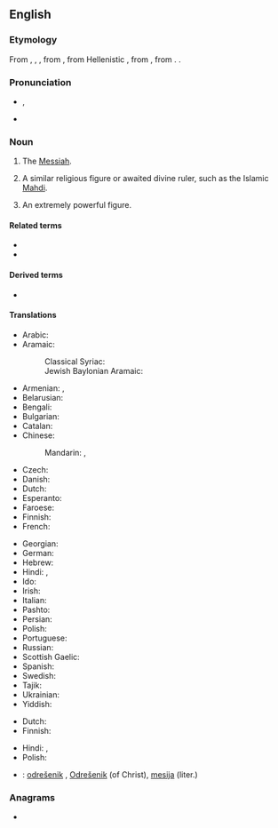 {{also|Messiah}}
==English==

===Etymology===
From {{der|en|enm|Messyas}}, {{m|enm|Messy}}, {{m|enm|Messie}}, from {{der|en|la|Messias}}, from Hellenistic {{der|en|grc|Μεσσίας}}, from {{der|en|arc|ܡܫܺܝܚܳܐ|tr=məšīḥā}}, from {{der|en|hbo|מָשִׁיחַ||anointed|tr=māšîaḥ}}. {{doublet|en|Masih}}.

===Pronunciation===
* {{enPR|mə-sī'ə}}, {{IPA|en|/məˈsaɪ.ə/}}
* {{rhymes|en|aɪə}}

===Noun===
{{en-noun}}

# {{lb|en|Abrahamic tradition}} The [[Messiah]].
# {{lb|en|religion|loosely}} A similar religious figure or awaited divine ruler, such as the Islamic [[Mahdi]].
# {{lb|en|figuratively}} An extremely powerful figure.

====Related terms====
* {{l|en|messianic}}
* {{l|en|Christ}}

====Derived terms====
* {{l|en|messiah complex}}

====Translations====
{{trans-top|ordained to lead the people of Israel}}
* Arabic: {{t|ar|مَسِيح|m}}
* Aramaic:
*: Classical Syriac: {{t|syc|ܡܫܝܚܐ|m|tr=məšīḥā}}
*: Jewish Baylonian Aramaic: {{t|arc|מְשִׁיחָא|m|tr=məšīḥā|sc=Hebr}}
* Armenian: {{t|hy|օծյալ}}, {{t+|hy|մեսիա}}
* Belarusian: {{t|be|месі́я|m}}
* Bengali: {{t|bn|মসিহ}}
* Bulgarian: {{t+|bg|меси́я|m}}
* Catalan: {{t+|ca|messies|m}}
* Chinese:
*: Mandarin: {{t+|cmn|彌賽亞}}, {{t+|cmn|弥赛亚|tr=mísàiyà, mísàiyǎ}}
* Czech: {{t+|cs|mesiáš|m}}
* Danish: {{t|da|messias}}
* Dutch: {{t+|nl|Messias|m}}
* Esperanto: {{t|eo|mesio}}
* Faroese: {{t|fo|messias|m}}
* Finnish: {{t+|fi|messias}}
* French: {{t+|fr|messie|m}}
{{trans-mid}}
* Georgian: {{t|ka|მესია}}
* German: {{t+|de|Messias|m}}
* Hebrew: {{t+|he|מָשִׁיחַ|m|tr=mashíakh}}
* Hindi: {{t+|hi|मसीह|m}}, {{t+|hi|मसीहा|m}}
* Ido: {{t+|io|mesio}}
* Irish: {{t|ga|Meisias|m}}
* Italian: {{t+|it|messia|m}}
* Pashto: {{t|ps|مسيح|m|tr=masíh}}
* Persian: {{t+|fa|مسیح|tr=masih|sc=fa-Arab}}
* Polish: {{t+|pl|mesjasz|m}}
* Portuguese: {{t+|pt|messias|m}}
* Russian: {{t+|ru|месси́я|m}}
* Scottish Gaelic: {{t|gd|mesias|m}}
* Spanish: {{t|es|mesías|m}}
* Swedish: {{t|sv|Messias|c}}
* Tajik: {{t|tg|масеҳ}}
* Ukrainian: {{t|uk|месі́я|m}}
* Yiddish: {{t|yi|משיח|tr=moshiyekh|m}}
{{trans-bottom}}

{{trans-top|an extremely powerful divine figure}}
* Dutch: {{t+|nl|messias|m}}
* Finnish: {{t+|fi|messias}}
{{trans-mid}}
* Hindi: {{t+|hi|मसीह|m}}, {{t+|hi|मसीहा|m}}
* Polish: {{t+|pl|mesjasz|m}}
{{trans-bottom}}

{{checktrans-top}}
* {{ttbc|sl}}: [[odrešenik]] {{g|m}}, [[Odrešenik]] {{g|m}} (of Christ), [[mesija]] {{g|m}} (liter.)
{{trans-mid}}
{{trans-bottom}}

===Anagrams===
* {{anagrams|en|a=aehimss|mashies|sameish|smashie}}